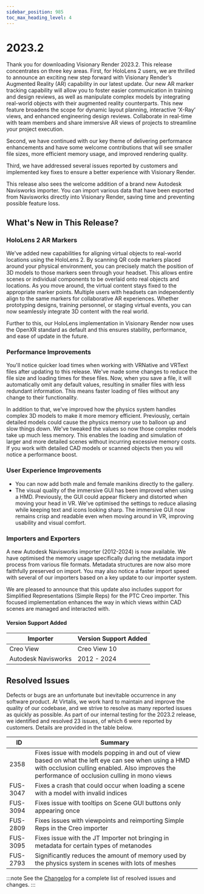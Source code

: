 ```yaml
---
sidebar_position: 985
toc_max_heading_level: 4
---
```


# 2023.2

Thank you for downloading Visionary Render 2023.2. This release concentrates on three key areas. First, for HoloLens 2 users, we are thrilled to announce an exciting new step forward with Visionary Render’s Augmented Reality (AR) capability in our latest update. Our new AR marker tracking capability will allow you to foster easier communication in training and design reviews, as well as manipulate complex models by integrating real-world objects with their augmented reality counterparts. This new feature broadens the scope for dynamic layout planning, interactive ‘X-Ray’ views, and enhanced engineering design reviews. Collaborate in real-time with team members and share immersive AR views of projects to streamline your project execution. 

Second, we have continued with our key theme of delivering performance enhancements and have some welcome contributions that will see smaller file sizes, more efficient memory usage, and improved rendering quality. 

Third, we have addressed several issues reported by customers and implemented key fixes to ensure a better experience with Visionary Render. 

This release also sees the welcome addition of a brand new Autodesk Navisworks importer. You can import various data that have been exported from Navisworks directly into Visionary Render, saving time and preventing possible feature loss. 

## What's New in This Release?

### HoloLens 2 AR Markers

We've added new capabilities for aligning virtual objects to real-world locations using the HoloLens 2. By scanning QR code markers placed around your physical environment, you can precisely match the position of 3D models to those markers seen through your headset. This allows entire scenes or individual components to be overlaid onto real objects and locations. As you move around, the virtual content stays fixed to the appropriate marker points. Multiple users with headsets can independently align to the same markers for collaborative AR experiences. Whether prototyping designs, training personnel, or staging virtual events, you can now seamlessly integrate 3D content with the real world.

Further to this, our HoloLens implementation in Visionary Render now uses the OpenXR standard as default and this ensures stability, performance, and ease of update in the future. 

### Performance Improvements

You'll notice quicker load times when working with VRNative and VRText files after updating to this release. We've made some changes to reduce the file size and loading times for these files. Now, when you save a file, it will automatically omit any default values, resulting in smaller files with less redundant information. This means faster loading of files without any change to their functionality. 

In addition to that, we've improved how the physics system handles complex 3D models to make it more memory efficient. Previously, certain detailed models could cause the physics memory use to balloon up and slow things down. We've tweaked the values so now those complex models take up much less memory. This enables the loading and simulation of larger and more detailed scenes without incurring excessive memory costs. If you work with detailed CAD models or scanned objects then you will notice a performance boost. 

### User Experience Improvements

- You can now add both male and female manikins directly to the gallery.
- The visual quality of the immersive GUI has been improved when using a HMD. Previously, the GUI could appear flickery and distorted when moving your head in VR. We've optimised the settings to reduce aliasing while keeping text and icons looking sharp. The immersive GUI now remains crisp and readable even when moving around in VR, improving usability and visual comfort. 

### Importers and Exporters

A new Autodesk Navisworks importer (2012-2024) is now available. We have optimised the memory usage specifically during the metadata import process from various file formats. Metadata structures are now also more faithfully preserved on import. You may also notice a faster import speed with several of our importers based on a key update to our importer system.

We are pleased to announce that this update also includes support for Simplified Representations (Simple Reps) for the PTC Creo importer. This focused implementation enhances the way in which views within CAD scenes are managed and interacted with. 

#### Version Support Added

| Importer | Version Support Added |
|---|---|
| Creo View | Creo View 10 |
| Autodesk Navisworks | 2012 - 2024 |

## Resolved Issues

Defects or bugs are an unfortunate but inevitable occurrence in any software product. At Virtalis, we work hard to maintain and improve the quality of our codebase, and we strive to resolve as many reported issues as quickly as possible. As part of our internal testing for the 2023.2 release, we identified and resolved 23 issues, of which 6 were reported by customers. Details are provided in the table below.

| ID | Summary |
|---|---|
| 2358 | Fixes issue with models popping in and out of view based on what the left eye can see when using a HMD with occlusion culling enabled. Also improves the performance of occlusion culling in mono views |
| FUS-3047 | Fixes a crash that could occur when loading a scene with a model with invalid indices |
| FUS-3094 | Fixes issue with tooltips on Scene GUI buttons only appearing once |
| FUS-2809 | Fixes issues with viewpoints and reimporting Simple Reps in the Creo importer |
| FUS-3095 | Fixes issue with the JT Importer not bringing in metadata for certain types of metanodes |
| FUS-2793 | Significantly reduces the amount of memory used by the physics system in scenes with lots of meshes |

:::note
See the [Changelog](../../changelogs/visionary-render#20232) for a complete list of resolved issues and changes.
:::
